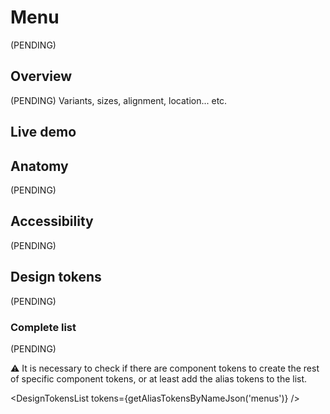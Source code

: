 


<Meta title="Components/Menu" />

# Menu

(PENDING)

## Overview

(PENDING) Variants, sizes, alignment, location... etc.

## Live demo

<LiveDemo
  story={Stories.Example}
  urlHtml="https://devoinc.github.io/genesys-styles"
  urlReact="https://devoinc.github.io/genesys-ui/?path=/docs/components-navigation-menu--docs"
/>

## Anatomy

(PENDING)

## Accessibility

(PENDING)

## Design tokens

(PENDING)

### Complete list

(PENDING)

⚠️ It is necessary to check if there are component tokens to create the rest of specific component tokens, or at least add the alias tokens to the list.

<DesignTokensList tokens={getAliasTokensByNameJson('menus')} />
